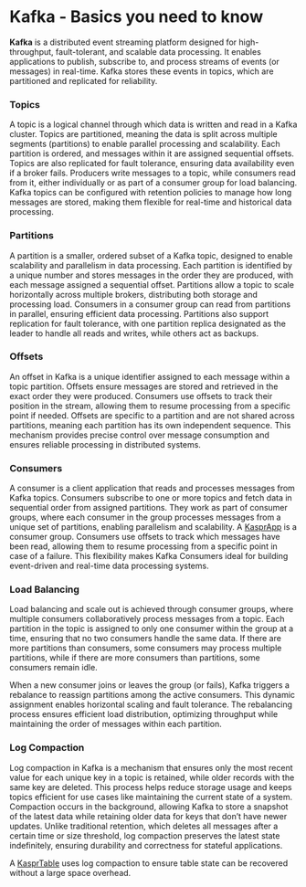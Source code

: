 # Kafka - Basics you need to know

**Kafka** is a distributed event streaming platform designed for high-throughput, fault-tolerant, and scalable data processing. It enables applications to publish, subscribe to, and process streams of events (or messages) in real-time. Kafka stores these events in topics, which are partitioned and replicated for reliability.

### Topics

A topic is a logical channel through which data is written and read in a Kafka cluster. Topics are partitioned, meaning the data is split across multiple segments (partitions) to enable parallel processing and scalability. Each partition is ordered, and messages within it are assigned sequential offsets. Topics are also replicated for fault tolerance, ensuring data availability even if a broker fails. Producers write messages to a topic, while consumers read from it, either individually or as part of a consumer group for load balancing. Kafka topics can be configured with retention policies to manage how long messages are stored, making them flexible for real-time and historical data processing.

### Partitions

A partition is a smaller, ordered subset of a Kafka topic, designed to enable scalability and parallelism in data processing. Each partition is identified by a unique number and stores messages in the order they are produced, with each message assigned a sequential offset. Partitions allow a topic to scale horizontally across multiple brokers, distributing both storage and processing load. Consumers in a consumer group can read from partitions in parallel, ensuring efficient data processing. Partitions also support replication for fault tolerance, with one partition replica designated as the leader to handle all reads and writes, while others act as backups.

### Offsets

An offset in Kafka is a unique identifier assigned to each message within a topic partition. Offsets ensure messages are stored and retrieved in the exact order they were produced. Consumers use offsets to track their position in the stream, allowing them to resume processing from a specific point if needed. Offsets are specific to a partition and are not shared across partitions, meaning each partition has its own independent sequence. This mechanism provides precise control over message consumption and ensures reliable processing in distributed systems.

### Consumers

A consumer is a client application that reads and processes messages from Kafka topics. Consumers subscribe to one or more topics and fetch data in sequential order from assigned partitions. They work as part of consumer groups, where each consumer in the group processes messages from a unique set of partitions, enabling parallelism and scalability. A [KasprApp](/api-reference/v1alpha1#kasprapp) is a consumer group. Consumers use offsets to track which messages have been read, allowing them to resume processing from a specific point in case of a failure. This flexibility makes Kafka Consumers ideal for building event-driven and real-time data processing systems.

### Load Balancing

Load balancing and scale out is achieved through consumer groups, where multiple consumers collaboratively process messages from a topic. Each partition in the topic is assigned to only one consumer within the group at a time, ensuring that no two consumers handle the same data. If there are more partitions than consumers, some consumers may process multiple partitions, while if there are more consumers than partitions, some consumers remain idle.

When a new consumer joins or leaves the group (or fails), Kafka triggers a rebalance to reassign partitions among the active consumers. This dynamic assignment enables horizontal scaling and fault tolerance. The rebalancing process ensures efficient load distribution, optimizing throughput while maintaining the order of messages within each partition.

### Log Compaction

Log compaction in Kafka is a mechanism that ensures only the most recent value for each unique key in a topic is retained, while older records with the same key are deleted. This process helps reduce storage usage and keeps topics efficient for use cases like maintaining the current state of a system. Compaction occurs in the background, allowing Kafka to store a snapshot of the latest data while retaining older data for keys that don’t have newer updates. Unlike traditional retention, which deletes all messages after a certain time or size threshold, log compaction preserves the latest state indefinitely, ensuring durability and correctness for stateful applications.

A [KasprTable](/api-reference/v1alpha1#kasprtable) uses log compaction to ensure table state can be recovered without a large space overhead.